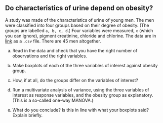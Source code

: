 ##  Do characteristics of urine depend on obesity?


 A study was made of the characteristics of urine of young
men. The men were classified into four groups based on their degree of
obesity. (The groups are labelled `a, b, c, d`.) Four variables
were measured, `x` (which you can ignore), pigment creatinine,
chloride and chlorine. The data are in
[link](http://ritsokiguess.site/datafiles/urine.csv) as a
`.csv` file. There are 45 men altogether.



(a) Read in the data and check that you have the right number
of observations and the right variables.
 

(b) Make boxplots of each of the three variables of interest
against obesity group. 
 

(c) How, if at all, do the groups differ on the variables of interest?
 

(d) Run a multivariate analysis of variance, using the three
variables of interest as response variables, and the obesity group
as explanatory. (This is a so-called one-way MANOVA.)
 

(e) What do you conclude? Is this in line with what your
boxplots said? Explain briefly.
 




